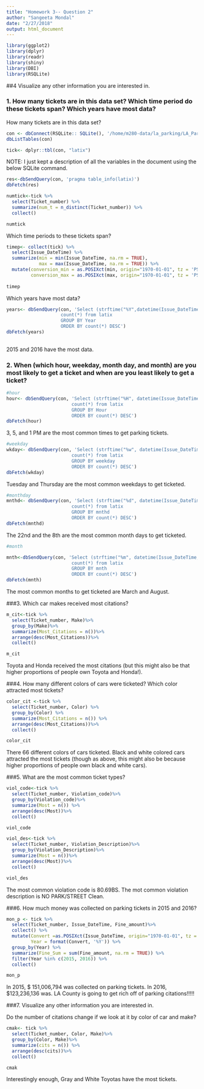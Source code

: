 ```yaml
---
title: "Homework 3-- Question 2"
author: "Sangeeta Mondal"
date: "2/27/2018"
output: html_document
---
```

```r
library(ggplot2)
library(dplyr)
library(readr)
library(shiny)
library(DBI)
library(RSQLite)
```

##4 Visualize any other information you are interested in.

### 1. How many tickets are in this data set? Which time period do these tickets span? Which years have most data?

How many tickets are in this data set?

```r
con <- dbConnect(RSQLite:: SQLite(), '/home/m280-data/la_parking/LA_Parking_Citations.sqlite')
dbListTables(con)

tick<- dplyr::tbl(con, "latix")

```

NOTE: I just kept a description of all the variables in the document using the below SQLite command. 

```r
res<-dbSendQuery(con, 'pragma table_info(latix)')
dbFetch(res)
```


```r
numtick<-tick %>% 
  select(Ticket_number) %>%
  summarize(num_t = n_distinct(Ticket_number)) %>%
  collect()

numtick
```

Which time periods to these tickets span?

```r
timep<- collect(tick) %>% 
  select(Issue_DateTime) %>%
  summarize(min = min(Issue_DateTime, na.rm = TRUE), 
            max = max(Issue_DateTime, na.rm = TRUE)) %>%
  mutate(conversion_min = as.POSIXct(min, origin="1970-01-01", tz = 'PST'),
         conversion_max = as.POSIXct(max, origin="1970-01-01", tz = 'PST')) 
 
timep

```

Which years have most data?
```r
years<- dbSendQuery(con, 'Select (strftime("%Y",datetime(Issue_DateTime, "unixepoch", "localtime"))) as Year, 
                    count(*) from latix 
                    GROUP BY Year
                    ORDER BY count(*) DESC')
dbFetch(years)
  
```

2015 and 2016 have the most data. 


### 2. When (which hour, weekday, month day, and month) are you most likely to get a ticket and when are you least likely to get a ticket?

```r
#hour
hour<- dbSendQuery(con, 'Select (strftime("%H", datetime(Issue_DateTime, "unixepoch", "localtime"))) as Hour, 
                        count(*) from latix
                        GROUP BY Hour
                        ORDER BY count(*) DESC')
dbFetch(hour)
```

3, 5, and 1 PM are the most common times to get parking tickets. 

```r
#weekday
wkday<- dbSendQuery(con, 'Select (strftime("%w", datetime(Issue_DateTime, "unixepoch", "localtime"))) as weekday, 
                        count(*) from latix
                        GROUP BY weekday
                        ORDER BY count(*) DESC')
dbFetch(wkday)
```

Tuesday and Thursday are the most common weekdays to get ticketed. 

```r
#monthday
mnthd<- dbSendQuery(con, 'Select (strftime("%d", datetime(Issue_DateTime, "unixepoch", "localtime"))) as mnthd, 
                        count(*) from latix
                        GROUP BY mnthd
                        ORDER BY count(*) DESC')
dbFetch(mnthd)

```


The 22nd and the 8th are the most common month days to get ticketed. 

```r
#month

mnth<-dbSendQuery(con, 'Select (strftime("%m", datetime(Issue_DateTime, "unixepoch", "localtime"))) as mnth, 
                        count(*) from latix
                        GROUP BY mnth
                        ORDER BY count(*) DESC')
dbFetch(mnth)
```

The most common months to get ticketed are March and August. 


###3. Which car makes received most citations?
```r
m_cit<-tick %>%
  select(Ticket_number, Make)%>%
  group_by(Make)%>%
  summarize(Most_Citations = n())%>%
  arrange(desc(Most_Citations))%>%
  collect()

m_cit
```

Toyota and Honda received the most citations (but this might also be that higher proportions of people own Toyota and Honda!). 

###4. How many different colors of cars were ticketed? Which color attracted most tickets?
```r
color_cit <-tick %>% 
  select(Ticket_number, Color) %>%
  group_by(Color) %>%
  summarize(Most_Citations = n()) %>%
  arrange(desc(Most_Citations))%>%
  collect()

color_cit
```

There 66 different colors of cars ticketed. Black and white colored cars attracted the most tickets (though as above, this might also be because higher proportions of people own black and white cars). 

###5. What are the most common ticket types?

```r
viol_code<-tick %>% 
  select(Ticket_number, Violation_code)%>%
  group_by(Violation_code)%>%
  summarize(Most = n()) %>%
  arrange(desc(Most))%>%
  collect()

viol_code

```


```r
viol_des<-tick %>%
  select(Ticket_number, Violation_Description)%>%
  group_by(Violation_Description)%>%
  summarize(Most = n())%>%
  arrange(desc(Most))%>%
  collect()

viol_des
```

The most common violation code is 80.69BS. The mot common violation description is NO PARK/STREET Clean. 

###6. How much money was collected on parking tickets in 2015 and 2016?

```r
mon_p <- tick %>%
  select(Ticket_number, Issue_DateTime, Fine_amount)%>%
  collect() %>%
  mutate(Convert =as.POSIXct(Issue_DateTime, origin="1970-01-01", tz = 'PST'),
         Year = format(Convert, '%Y')) %>%
  group_by(Year) %>%
  summarize(Fine_Sum = sum(Fine_amount, na.rm = TRUE)) %>%
  filter(Year %in% c(2015, 2016)) %>%
  collect()

mon_p

```



In 2015, $ 151,006,794 was collected on parking tickets. In 2016, $123,236,136 was. LA County is going to get rich off of parking citations!!!!!

###7. Visualize any other information you are interested in.

Do the number of citations change if we look at it by color of car and make?

```r
cmak<- tick %>%
  select(Ticket_number, Color, Make)%>%
  group_by(Color, Make)%>%
  summarize(cits = n()) %>%
  arrange(desc(cits))%>%
  collect()

cmak

```

Interestingly enough, Gray and White Toyotas have the most tickets. 